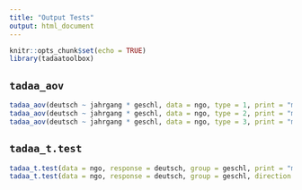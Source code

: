 ```yaml
---
title: "Output Tests"
output: html_document
---
```


```r
knitr::opts_chunk$set(echo = TRUE)
library(tadaatoolbox)
```

## `tadaa_aov`

```r
tadaa_aov(deutsch ~ jahrgang * geschl, data = ngo, type = 1, print = "markdown")
tadaa_aov(deutsch ~ jahrgang * geschl, data = ngo, type = 2, print = "markdown")
tadaa_aov(deutsch ~ jahrgang * geschl, data = ngo, type = 3, print = "markdown")
```

## `tadaa_t.test`

```r
tadaa_t.test(data = ngo, response = deutsch, group = geschl, print = "markdown")
tadaa_t.test(data = ngo, response = deutsch, group = geschl, direction = "less", print = "markdown")
```
